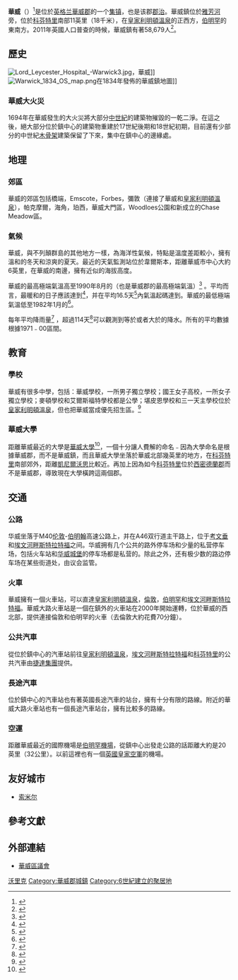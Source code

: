 {{noteTA
|T=zh-cn:沃里克;zh-hk:和域;zh-tw:沃里克;zh-hant:華威;
|1=zh-cn:沃里克;zh-hk:和域;zh-tw:沃里克;zh-hant:華威;
|2=zh-cn:西米德兰兹;zh-hk:西密德蘭;zh-tw:西密德蘭;
|3=zh-cn:考文垂;zh-hk:考文垂;zh-tw:科芬特里;
|4=zh-cn:伯明翰;zh-hk:伯明翰;zh-tw:伯明罕;
|5=zh-cn:板球俱乐部;zh-hk:木球會;zh-tw:板球俱樂部;
|6=zh-cn:埃文河;zh-hk:雅芳河;zh-tw:雅芳河;
}}
{{Infobox UK place
|country = 英格蘭
|official_name= Warwick
|static_image_name = Warwick overview from the castle.jpg
|static_image_caption = 華威
|latitude= 52.28
|longitude= -1.59
|population = 58,679
|population_ref = （2011年）
|shire_district= [[華威區|華威區]]
|shire_county= [[華威郡|華威郡]]
|region= 西米德兰兹
|constituency_westminster= [[沃里克和萊明頓_(英國國會選區)|沃里克和萊明頓]]
|post_town= WARWICK
|postcode_district=CV34 CV35
|postcode_area= CV
|dial_code= 01926
|os_grid_reference= SP2865
}}
'''華威'''（{{lang-en|Warwick}}）<ref>{{Cite web|url=https://terms.naer.edu.tw/detail/3018883/|title=Warwick - 沃里克|website=國家教育研究院雙語詞彙、學術名詞暨辭書資訊網}}</ref>是位於[[英格兰|英格兰]][[沃里克郡|華威郡]]的一个[[集镇|集镇]]，也是该郡[[郡治|郡治]]。華威鎮位於[[雅芳河_(沃里克郡)|雅芳河]]旁，位於[[考文垂|科芬特里]]南部11英里（18千米），在[[皇家利明頓溫泉|皇家利明頓溫泉]]的正西方，[[伯明翰|伯明罕]]的東南方。2011年英國人口普查的時候，華威鎮有著58,679人<ref>{{Cite web|url=http://www.ons.gov.uk/ons/publications/re-reference-tables.html?edition=tcm%3A77-274670|title=2011 Census, Population and Household Estimates for England and Wales - Unrounded Figures for the Data Published 16 July 2012|accessdate=|author=|date=|publisher=|deadurl=yes|archiveurl=http://webarchive.nationalarchives.gov.uk/20160105160709/http://www.ons.gov.uk/ons/publications/re-reference-tables.html?edition=tcm%3A77-274670|archivedate=2016-01-05}}</ref>。

==歷史==
[[File:Lord_Leycester_Hospital_-Warwick3.jpg|left]]，華威]]
[[File:Warwick_1834_OS_map.png|thumb]]在1834年發佈的華威鎮地圖]]
=== 華威大火災 ===
1694年在華威發生的大火災將大部分[[中世纪|中世紀]]的建築物摧毀的一乾二淨。在這之後，絕大部分位於鎮中心的建築物重建於17世紀後期和18世紀初期，目前還有少部分的中世紀[[木骨架|木骨架]]建築保留了下來，集中在鎮中心的邊緣處。

==地理==

=== 郊區 ===
華威的郊區包括橋端，Emscote，Forbes，彌敦（連接了華威和[[皇家利明頓溫泉|皇家利明頓溫泉]]），帕克摩爾，海角，珀西，華威大門區，Woodloes公園和新成立的Chase Meadow區。

=== 氣候 ===
華威，與不列顛群島的其他地方一樣，為海洋性氣候，特點是溫度差距較小，擁有溫和的冬天和涼爽的夏天。最近的天氣監測站位於韋爾斯本，距離華威市中心大約6英里，在華威的南邊，擁有近似的海拔高度。

華威的最高極端氣溫高至1990年8月的{{convert|36.1|°C|°F}}（也是華威郡的最高極端氣溫）<ref>{{cite web
|url=http://eca.knmi.nl/utils/monitordetail.php?seasonid=14&year=1990&indexid=TXx&stationid=1853
|title=1990 maximum
|accessdate=28 February 2011}}</ref> 。平均而言，最暖和的日子應該達到{{convert|30.0|°C|°F}}<ref>{{cite web
|url=http://eca.knmi.nl/utils/calcdetail.php?seasonid=0&periodid=1971-2000&indexid=TXx&stationid=1853
|title=Annual average maximum
|accessdate=28 February 2011}}</ref>，并在平均16.5天<ref>{{cite web
|url=http://eca.knmi.nl/utils/calcdetail.php?seasonid=0&periodid=1971-2000&indexid=SU&stationid=1853
|title=Days >25c average
|accessdate=28 February 2011}}</ref>內氣溫起碼達到{{convert|25.1|°C|°F}}。華威的最低極端氣溫低至1982年1月的{{convert|-17.8|°C|°F}}<ref>{{cite web
|url=http://eca.knmi.nl/utils/monitordetail.php?seasonid=7&year=1982&indexid=TNn&stationid=1853
|title=1982 minimum
|accessdate=28 February 2011}}</ref>。

每年平均降雨量{{convert|608|mm|inch}}<ref>{{cite web
|url=http://eca.knmi.nl/utils/calcdetail.php?seasonid=0&periodid=1971-2000&indexid=RR&stationid=1853
|title=1971-00 Rainfall
|accessdate=28 February 2011}}</ref> ，超過114天<ref>{{cite web
|url=http://eca.knmi.nl/utils/calcdetail.php?seasonid=0&periodid=1971-2000&indexid=RR1&stationid=1853
|title=1971-00 Raindays
|accessdate=28 February 2011}}</ref>可以觀測到等於或者大於{{convert|1|mm|inch}}的降水。所有的平均數據根據1971﹣00區間。

{{Weather box
|location = Wellesbourne, elevation 47m, 1971–2000, extremes 1960–
|collapsed =
|metric first = y
|single line = y
|Jan record high C = 14.5
|Feb record high C = 17.8
|Mar record high C = 21.7
|Apr record high C = 26.3
|May record high C = 28.1
|Jun record high C = 32.8
|Jul record high C = 35.4
|Aug record high C = 36.1
|Sep record high C = 28.9
|Oct record high C = 23.9
|Nov record high C = 18.8
|Dec record high C = 15.6
|year record high C = 36.1
|Jan high C = 7.0
|Feb high C = 7.5
|Mar high C = 10.2
|Apr high C = 12.8
|May high C = 16.5
|Jun high C = 19.4
|Jul high C = 22.4
|Aug high C = 21.9
|Sep high C = 18.4
|Oct high C = 14.1
|Nov high C = 9.8
|Dec high C = 7.7
|year high C =
|Jan low C = 0.9
|Feb low C = 0.8
|Mar low C = 2.4
|Apr low C = 3.6
|May low C = 6.2
|Jun low C = 9.1
|Jul low C = 11.3
|Aug low C = 11.2
|Sep low C = 9.3
|Oct low C = 6.5
|Nov low C = 3.2
|Dec low C = 1.7
|year low C =
|Jan record low C = −17.8
|Feb record low C = −14.5
|Mar record low C = −10.0
|Apr record low C = −6.6
|May record low C = −2.8
|Jun record low C = -1.7
|Jul record low C = 2.2
|Aug record low C = 1.7
|Sep record low C = -2.2
|Oct record low C = −5.7
|Nov record low C = −8.5
|Dec record low C = −17.4
|year record low C = −17.8
|Jan precipitation mm = 53.84
|Feb precipitation mm = 39.86
|Mar precipitation mm = 45.27
|Apr precipitation mm = 44.86
|May precipitation mm = 49.3
|Jun precipitation mm = 53.57
|Jul precipitation mm = 44.75
|Aug precipitation mm = 56.32
|Sep precipitation mm = 57.58
|Oct precipitation mm = 54.97
|Nov precipitation mm = 50.18
|Dec precipitation mm = 57.77
|year precipitation mm = 608.46
|source 1 = KNMI<ref>{{cite web
  | url=http://eca.knmi.nl/utils/calcdetail.php?seasonid=0&periodid=1971-2000&indexid=SS&stationid=1853
  | title=Climate Normals 1971–2000
  | publisher=KNMI
  | accessdate=28 February 2011}}</ref>
|date=February 2011}}

== 教育 ==

=== 學校 ===
華威有很多中學，包括：華威學校，一所男子獨立學校；國王女子高校，一所女子獨立學校；麥頓學校和艾爾斯福特學校都是公學；堪皮恩學校和三一天主學校位於[[皇家利明頓溫泉|皇家利明頓溫泉]]，但也把華威當成優先招生區。<ref>{{cite web|url=http://www.warwickshire.gov.uk/Web/corporate/wccweb.nsf/Links/F3D39F7B0625D2D78025785A004817C2/$file/SecondaryCentral2011.pdf|title=Secondary school priority areas: Central area|publisher=Warwickshire County Council|archiveurl=http://webarchive.nationalarchives.gov.uk/20110913015017/http://www.warwickshire.gov.uk/Web/corporate/wccweb.nsf/Links/F3D39F7B0625D2D78025785A004817C2/$file/SecondaryCentral2011.pdf|archivedate=13 September 2011}}{{dead link|date=March 2012}}</ref>

=== 華威大學 ===
距離華威最近的大學是[[华威大学|華威大學]]<ref>{{cite web | url = https://warwick.ac.uk/study/international/countryinformation/chinese/ | title = 欢迎来到华威大学 | website=华威大学}}</ref>，一個十分讓人費解的命名﹣因為大學命名是根據華威郡，而不是華威鎮，而且華威大學坐落於華威北部幾英里的地方，在[[考文垂|科芬特里]]南部郊外，距離[[凱尼爾沃思|凱尼爾沃思]]比較近。再加上因為如今[[考文垂|科芬特里]]位於[[西米德蘭茲郡|西密德蘭郡]]而不是華威郡，導致現在大學橫跨這兩個郡。

== 交通 ==

=== 公路 ===
华威坐落于M40[[伦敦|伦敦]]-[[伯明翰|伯明翰]]高速公路上，并在A46双行道主干路上，位于[[考文垂|考文垂]]和[[埃文河畔斯特拉特福|埃文河畔斯特拉特福]]之间。华威拥有几个公共的路外停车场和少量的私营停车场，包括火车站和[[華威城堡|华威城堡]]的停车场都是私营的。除此之外，还有极少数的路边停车场在某些街道处，由议会监管。

=== 火車 ===
華威擁有一個火車站，可以直達[[皇家利明頓溫泉|皇家利明頓溫泉]]，[[伦敦|倫敦]]，[[伯明翰|伯明罕]]和[[埃文河畔斯特拉特福|埃文河畔斯特拉特福]]。華威大路火車站是一個在鎮外的火車站在2000年開始運轉，位於華威的西北部，提供連接倫敦和伯明罕的火車（去倫敦大約花費70分鐘）。

=== 公共汽車 ===
從位於鎮中心的汽車站前往[[皇家利明頓溫泉|皇家利明頓溫泉]]，[[埃文河畔斯特拉特福|埃文河畔斯特拉特福]]和[[考文垂|科芬特里]]的公共汽車由[[捷達集團|捷達集團]]提供。

=== 長途汽車 ===
位於鎮中心的汽車站也有著英國長途汽車的站台，擁有十分有限的路線。附近的華威大路火車站也有一個長途汽車站台，擁有比較多的路線。

=== 空運 ===
距離華威最近的國際機場是[[伯明翰机场|伯明罕機場]]，從鎮中心出發走公路的話距離大約是20英里（32公里）。以前這裡也有一個[[英國皇家空軍|英國皇家空軍]]的機場。

==友好城市==
* {{FRA}} [[索米尔|索米尔]]

== 參考文獻 ==
{{Reflist}}

== 外部連結 ==
{{Commonscat|Warwick, England}}
* {{en}}[http://www.warwickdc.gov.uk/ 華威區議會]

{{Authority control}}
{{DEFAULTSORT:Warwick}}
[[Category:沃里克|]]
[[Category:華威郡城鎮|Category:華威郡城鎮]]
[[Category:6世紀建立的聚居地|Category:6世紀建立的聚居地]]